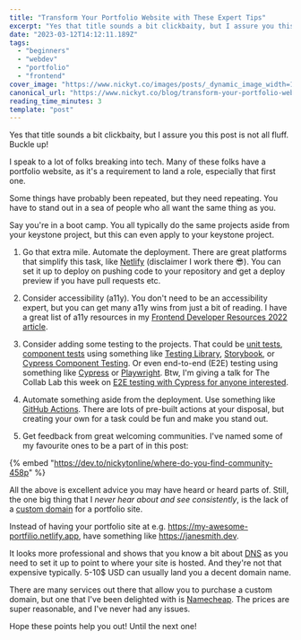 ```yaml
---
title: "Transform Your Portfolio Website with These Expert Tips"
excerpt: "Yes that title sounds a bit clickbaity, but I assure you this post is not all fluff. Buckle up!  I..."
date: "2023-03-12T14:12:11.189Z"
tags:
  - "beginners"
  - "webdev"
  - "portfolio"
  - "frontend"
cover_image: "https://www.nickyt.co/images/posts/_dynamic_image_width=1000,height=420,fit=cover,gravity=auto,format=auto_https%3A%2F%2Fdev-to-uploads.s3.amazonaws.com%2Fuploads%2Farticles%2F55c1umcrwwox207gat3i.png"
canonical_url: "https://www.nickyt.co/blog/transform-your-portfolio-website-with-these-expert-tips-334e/"
reading_time_minutes: 3
template: "post"
---
```


Yes that title sounds a bit clickbaity, but I assure you this post is not all fluff. Buckle up!

I speak to a lot of folks breaking into tech. Many of these folks have a portfolio website, as it's a requirement to land a role, especially that first one.

Some things have probably been repeated, but they need repeating. You have to stand out in a sea of people who all want the same thing as you.

Say you're in a boot camp. You all typically do the same projects aside from your keystone project, but this can even apply to your keystone project.

1. Go that extra mile. Automate the deployment. There are great platforms that simplify this task, like [Netlify](https://www.netlify.com/) (disclaimer I work there 😎). You can set it up to deploy on pushing code to your repository and get a deploy preview if you have pull requests etc.

2. Consider accessibility (a11y). You don't need to be an accessibility expert, but you can get many a11y wins from just a bit of reading. I have a great list of a11y resources in my [Frontend Developer Resources 2022 article](https://www.iamdeveloper.com/blog/frontend-developer-resources-2022-4cp2/#heading-accessibility).

3. Consider adding some testing to the projects. That could be [unit tests](https://martinfowler.com/bliki/UnitTest.html), [component tests](https://applitools.com/learn/concepts/component-testing/) using something like [Testing Library](https://testing-library.com/docs/), [Storybook](https://storybook.js.org/), or [Cypress Component Testing](https://docs.cypress.io/guides/component-testing/overview). Or even end-to-end (E2E) testing using something like [Cypress](https://www.cypress.io/) or [Playwright](https://playwright.dev/). Btw, I'm giving a talk for The Collab Lab this week on [E2E testing with Cypress for anyone interested](https://www.iamdeveloper.com/pages/talks/#heading-end-to-end-testing-with-cypress).

4. Automate something aside from the deployment. Use something like [GitHub Actions](https://docs.github.com/en/actions). There are lots of pre-built actions at your disposal, but creating your own for a task could be fun and make you stand out.

5. Get feedback from great welcoming communities. I've named some of my favourite ones to be a part of in this post:

{% embed "https://dev.to/nickytonline/where-do-you-find-community-458p" %}

All the above is excellent advice you may have heard or heard parts of. Still, the one big thing that I <em>never hear about and see consistently</em>, is the lack of a [custom domain](https://blog.hubspot.com/website/custom-domains) for a portfolio site.

Instead of having your portfolio site at e.g. https://my-awesome-portfilio.netlify.app, have something like https://janesmith.dev.

It looks more professional and shows that you know a bit about [DNS](https://jvns.ca/blog/2022/04/26/new-zine--how-dns-works-/) as you need to set it up to point to where your site is hosted. And they're not that expensive typically. 5-10$ USD can usually land you a decent domain name.

There are many services out there that allow you to purchase a custom domain, but one that I've been delighted with is [Namecheap](https://www.namecheap.com/). The prices are super reasonable, and I've never had any issues.

Hope these points help you out! Until the next one!
